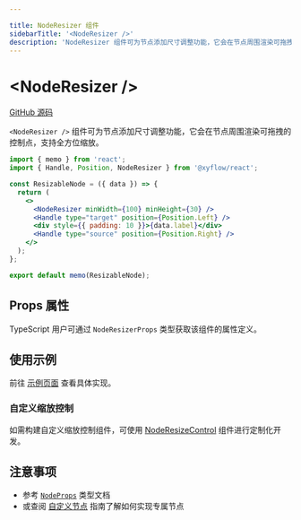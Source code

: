 ```yaml
---

title: NodeResizer 组件
sidebarTitle: '<NodeResizer />'
description: 'NodeResizer 组件可为节点添加尺寸调整功能，它会在节点周围渲染可拖拽的控制点，支持全方位缩放'
---
```



# \<NodeResizer />

[GitHub 源码](https://github.com/xyflow/xyflow/blob/main/packages/react/src/additional-components/NodeResizer/NodeResizer.tsx)

`<NodeResizer />` 组件可为节点添加尺寸调整功能，它会在节点周围渲染可拖拽的控制点，支持全方位缩放。

```jsx
import { memo } from 'react';
import { Handle, Position, NodeResizer } from '@xyflow/react';

const ResizableNode = ({ data }) => {
  return (
    <>
      <NodeResizer minWidth={100} minHeight={30} />
      <Handle type="target" position={Position.Left} />
      <div style={{ padding: 10 }}>{data.label}</div>
      <Handle type="source" position={Position.Right} />
    </>
  );
};

export default memo(ResizableNode);
```

## Props 属性

TypeScript 用户可通过 `NodeResizerProps` 类型获取该组件的属性定义。

<APIDocs componentName="NodeResizer" />

## 使用示例

前往 [示例页面](/examples/nodes/node-resizer) 查看具体实现。

<RemoteCodeViewer route="examples/nodes/node-resizer" framework="react" />

### 自定义缩放控制

如需构建自定义缩放控制组件，可使用 [NodeResizeControl](/api-reference/components/node-resize-control) 组件进行定制化开发。

## 注意事项

- 参考 [`NodeProps`](/api-reference/types/node-props) 类型文档
- 或查阅 [自定义节点](/learn/customization/custom-nodes) 指南了解如何实现专属节点